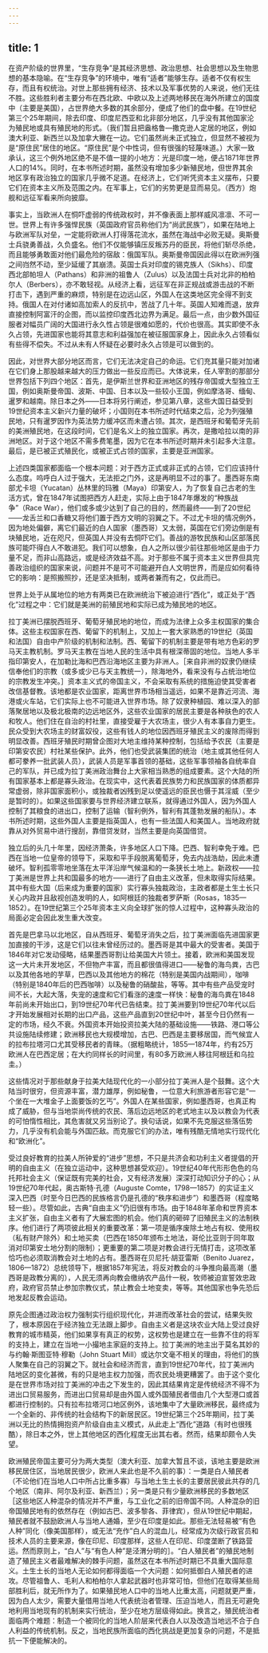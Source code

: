 ```yaml
---
---
---
```

title: 1
---




在资产阶级的世界里，“生存竞争”是其经济思想、政治思想、社会思想以及生物思想的基本隐喻。在“生存竞争”的环境中，唯有“适者”能够生存。适者不仅有权生存，而且有权统治。对世上那些拥有经济、技术以及军事优势的人来说，他们无往不胜。这些胜利者主要分布在西北欧、中欧以及上述两地移民在海外所建立的国度中（主要是美国），占世界绝大多数的其余部分，便成了他们的盘中餐。在19世纪第三个25年期间，除去印度、印度尼西亚和北非部分地区，几乎没有其他国家沦为殖民地或具有殖民地的形式。（我们暂且把盎格鲁—撒克逊人定居的地区，例如澳大利亚、新西兰以及加拿大撇在一边。它们虽然尚未正式独立，但显然不被视为是“原住民”居住的地区。“原住民”是个中性词，但有很强的轻蔑味道。）大家一致承认，这三个例外地区绝不是不值一提的小地方：光是印度一地，便占1871年世界人口的14%。同时，在本书所述时期，虽然没有增加多少新殖民地，但世界其余地区享有政治独立的国家几乎微不足道。在经济上，它们听凭资本主义摆布，只要它们在资本主义所及范围之内。在军事上，它们的劣势更是显而易见。（西方）炮舰和远征军看来所向披靡。

事实上，当欧洲人在恫吓虚弱的传统政权时，并不像表面上那样威风凛凛、不可一世。世界上有许多强悍民族（英国政府官员称他们为“尚武民族”），如果在陆地上与欧洲军队对垒，一定能将欧洲人打得落花流水，虽然在海战中必败无疑。奥斯曼士兵骁勇善战，久负盛名。他们不仅能够镇压反叛苏丹的臣民，将他们斩尽杀绝，而且能够勇敢面对他们最危险的宿敌：俄国军队。奥斯曼帝国因此得以在欧洲列强之间岿然不动，至少延缓了其崩溃。英国士兵对印度的锡克族人（Sikhs）、印度西北部帕坦人（Pathans）和非洲的祖鲁人（Zulus）以及法国士兵对北非的柏柏尔人（Berbers），亦不敢轻视。从经济上看，远征军在非正规战或游击战的不断打击下，遇到严重的麻烦，特别是在边远山区，外国人在这类地区完全得不到支持。俄国人在对付诸如高加索人的反抗中，苦战了几十年。英国人知难而退，放弃直接控制阿富汗的企图，而以监控印度西北边界为满足。最后一点，由少数外国征服者对幅员广阔的大国进行永久性占领是很难如愿的，代价也很高。其实即使不永久占领，先进国家也能将其意志和利益强加在被征服国家身上，因此永久占领看似有些得不偿失。不过从未有人怀疑在必要时永久占领是可以做到的。

因此，对世界大部分地区而言，它们无法决定自己的命运。它们充其量只能对加诸在它们身上那股越来越大的压力做出一些反应而已。大体说来，任人宰割的那部分世界包括下列四个地区：首先，是伊斯兰世界和亚洲地区的残存帝国或大型独立王国，例如奥斯曼帝国、波斯、中国、日本以及一些较小王国，例如摩洛哥、缅甸、暹罗和越南。除日本之外——日本将另行阐述，参见第八章，这些大国日益受到19世纪资本主义新兴力量的破坏；小国则在本书所述时代结束之后，沦为列强殖民地，只有暹罗因作为英法势力缓冲区而未遭占领。其次，是西班牙和葡萄牙先前的美洲殖民地，在这段时间，它们是名义上的独立国家。再次，是撒哈拉以南的非洲地区。对于这个地区不需多费笔墨，因为它在本书所述时期并未引起多大注意。最后，是已被正式殖民化，或被正式占领的国家，主要是亚洲国家。

上述四类国家都面临一个根本问题：对于西方正式或非正式的占领，它们应该持什么态度。呜呼白人过于强大，无法拒之门外，这是再明显不过的事了。墨西哥东南部尤卡坦（Yucatan）丛林里的玛雅（Maya）印第安人，为了恢复自己古老的生活方式，曾在1847年试图把西方人赶走，实际上由于1847年爆发的“种族战争”（Race War），他们或多或少达到了自己的目的，然而最终——到了20世纪——龙舌兰和口香糖又将他们置于西方文明的羽翼之下。不过尤卡坦的情况例外，因为地处偏僻，离它们最近的白人国家（墨西哥）又太弱，英国在它们旁边倒是有块殖民地，近在咫尺，但英国人并没有去恫吓它们。善战的游牧民族和山区部落民族可能吓得白人不敢进犯。我们可以想象，白人之所以很少前往那些地区是由于力量不足，而非山高路远，或是经济效益不高。对于那些不属于资本主义世界但具完善政治组织的国家来说，问题并不是可不可能避开白人文明世界，而是应如何看待它的影响：是照搬照抄，还是坚决抵制，或两者兼而有之，仅此而已。

世界上处于从属地位的地方有两类已在欧洲统治下被迫进行“西化”，或正处于“西化”过程之中：它们就是美洲的前殖民地和实际已成为殖民地的地区。

拉丁美洲已摆脱西班牙、葡萄牙殖民地的地位，而成为法律上众多主权国家的集合体。这些主权国家在西、葡留下的机制上，又加上一套大家熟悉的19世纪（英国和法国）自由中产阶级的机制和法制。西、葡留下的机制主要是带有地方色彩的罗马天主教机制。罗马天主教在当地人民的生活中具有根深蒂固的地位。当地人多半指印第安人，在加勒比海和巴西沿海地区主要为非洲人。［来自非洲的奴隶仍继续信奉他们的宗教（或多或少已与天主教统一），除海地外，看来没有与占统治地位的宗教发生冲突。］资本主义式的帝国主义，不会采取有系统的措施迫使其受害者改信基督教。该地都是农业国家，距离世界市场相当遥远，如果不是靠近河流、海港或火车站，它们实际上也不可能进入世界市场。除了奴隶种植园、难以深入的部落聚居地以及极北极南的边远地区外，这些农业国家的居民主要是各种肤色的农人和牧人。他们住在自治的村社里，直接受雇于大农场主，很少人有本事自力更生。民众受到大农场主的财富奴役，这些有钱人的地位因西班牙殖民主义的废除而得到明显改善。西班牙殖民时期曾企图对大地主维持某种控制，包括给予农民（主要是印第安农民）村社某些保护。此外，他们也受武装集团的统治（地主或其他任何人都可豢养一批武装人员），武装人员是军事首领的基础，这些军事领袖各自统率自己的军队，并已成为拉丁美洲政治舞台上大家相当熟悉的组成要素。这个大陆的所有国家基本上都是寡头政治。在现实中，这代表着民族势力和民族国家的体质都异常虚弱，除非国家面积小，或独裁者凶残到足以使遥远的臣民也慑于其淫威（至少是暂时的）。如果这些国家要与世界经济建立联系，就得通过外国人，因为外国人控制了其粮食的进出口，控制了运输（智利例外，智利有其蓬勃发展的船队）。本书所述时期，这些外国人主要是指英国人，也有一些法国人和美国人。当地政府就靠从对外贸易中进行搜刮，靠借贷发财，当然主要是向英国借贷。

独立后的头几十年里，因经济萧条，许多地区人口下降。巴西、智利幸免于难。巴西在当地一位皇帝的领导下，采取和平手段脱离葡萄牙，免去内战浩劫，因此未遭破坏。智利孤零零地坐落在太平洋沿岸气候温和的一条狭长土地上。新政权——拉丁美洲是世界上共和国最多的地方——进行了自由主义改革，但未取得实际结果。其中有些大国（后来成为重要的国家）实行寡头独裁政治，主政者都是土生土长只关心内政并且敌视创造发明的人，如阿根廷的独裁者罗萨斯（Rosas，1835—1852）。在19世纪第三个25年资本主义向全球扩张的惊人过程中，这种寡头政治的局面必定会因此发生重大改变。

首先是巴拿马以北地区，自从西班牙、葡萄牙消失之后，拉丁美洲面临先进国家更加直接的干涉，这是它们以往未曾经历过的。墨西哥是其中最大的受害者。美国于1846年对它发动侵略，结果墨西哥割让给美国大片领土。接着，欧洲和美国发现这一大片未开发地区，不但物产丰富，而且都很值得进口——秘鲁的海鸟粪，古巴以及其他各地的芋草，巴西以及其他地方的棉花（特别是美国内战期间），咖啡（特别是1840年后的巴西咖啡）以及秘鲁的硝酸盐，等等。其中有些产品受宠时间不长，大起大落，失宠的速度和它们看涨的速度一样快：秘鲁的海鸟粪在1848年前尚未开始出口，到19世纪70年代已告结束。拉丁美洲要到19世纪70年代以后才开始发展相对长期的出口产品，这些产品直到20世纪中叶，甚至今日仍然有一定的市场，经久不衰。外国资本开始投资拉美大陆的基础设施——铁路、港口等公共设施陆续修建；欧洲移民也大规模增加，古巴、巴西是主要移居国，而气候宜人的拉布拉塔河口尤其受移民者的青睐。（据粗略统计，1855—1874年，约有25万欧洲人在巴西定居；在大约同样长的时间里，有80多万欧洲人移往阿根廷和乌拉圭。）

这些情况对于那些献身于拉美大陆现代化的一小部分拉丁美洲人是个鼓舞。这个大陆当时很穷，但资源丰富，潜力雄厚，例如秘鲁，一位意大利旅游者形容它是“一个坐在一大堆金子上面要饭的乞丐”。外国人在某些国家，例如墨西哥，也真正构成了威胁，但与当地崇尚传统的农民、落后边远地区的老式地主以及以教会为代表的可怕惰性相比，其危害就又另当别论了。换句话说，如果不先克服这些落伍势力，几乎没有机会能与外国匹敌。而克服它们的办法，唯有残酷无情地实行现代化和“欧洲化”。

受过良好教育的拉美人所钟爱的“进步”思想，不只是共济会和功利主义者提倡的开明的自由主义（在独立运动中，这种思想甚受欢迎）。19世纪40年代形形色色的乌托邦社会主义（保证既有完美的社会，又有经济发展）深深打动知识分子的心；从19世纪70年代起，奥古斯特·孔德（Auguste Comte，1798—1857）的实证主义深入巴西（时至今日巴西的民族格言仍是孔德的“秩序和进步”）和墨西哥（程度略轻一些）。尽管如此，古典“自由主义”仍旧很有市场。由于1848年革命和世界资本主义扩张，自由主义者有了大展宏图的机会。他们真的砸碎了旧殖民主义的法制秩序。他们进行了两项彼此相关的重要改革：第一项是循序废除土地占有权、使用权（私有财产除外）和土地买卖（巴西在1850年颁布土地法，哥伦比亚则于同年取消对印第安土地分割的限制）；更重要的第二项是对教会进行无情打击，这项改革恰巧也必须取消教会对土地的占有。墨西哥在贝尼托·胡亚雷斯（Benito Juarez，1806—1872）总统领导下，根据1857年宪法，将反对教会的斗争推向最高潮（墨西哥是政教分离的），人民无须再向教会缴纳农产品什一税，牧师被迫宣誓效忠政府，政府官员禁止参加宗教仪式，禁止教会土地变卖，等等。其他国家也争先恐后地发起反教会运动。

原先企图通过政治权力强制实行组织现代化，并进而改革社会的尝试，结果失败了，根本原因在于经济独立无法跟上脚步。自由主义者是这块农业大陆上受过良好教育的城市精英，他们如果享有真正的权势，这权势也是建立在一些靠不住的将军的支持上，建立在当地一小撮地主家庭的支持上。拉丁美洲的地主出于莫名其妙的与约翰·斯图亚特·穆勒（John Stuart Mill）或达尔文毫不相关的理由，将他们的族人聚集在自己的羽翼之下。就社会和经济而言，直到19世纪70年代，拉丁美洲内陆地区的变化甚微，有的只是地主权力加强，而农民处境更糟罢了。由于这个变化是在世界市场对拉丁美洲的冲击之下发生的，因此其结果肯定是传统经济不得不为进出口贸易服务，而进出口贸易却是由外国人或外国殖民者借由几个大型港口或首都进行控制的。只有拉布拉塔河口地区例外，该地集中了大量欧洲移民，最终成为一个全新的、非传统的社会结构下的新居民区。19世纪第三个25年期间，拉丁美洲以无比的热情拥抱资产阶级自由主义模式，从此走上“西化”道路（有时也很残酷），除日本之外，世上其他地区的西化程度无出其右者。然而，结果却颇令人失望。

欧洲殖民帝国主要可分为两大类型（澳大利亚、加拿大暂且不谈，该地主要是欧洲移民居住区，当地居民很少，欧洲人来此也是不久前的事）：一类是白人殖民者（不论他们在当地人口中所占比重多寡）与当地土生土长的主要居民彼此共存的几个地区（南非、阿尔及利亚、新西兰）；另一类是只有少量欧洲移民的多数地区［这些地区人种混杂的情况并不严重，与工业化之前的旧帝国不同。人种混杂的旧帝国殖民地有的依然存在（例如古巴、波多黎各、菲律宾），但从19世纪中期起，殖民者就不鼓励欧洲人与当地人通婚，至少在印度是如此。那些无法轻易被“有色人种”同化（像美国那样），或无法“充作”白人的混血儿，经常成为次级行政官员和技术人员的主要来源，像在印尼、印度那样，这些人在印尼、印度垄断了铁路营运。然而原则上，“白人”与“有色人种”是泾渭分明的］。“白人殖民者”的殖民地制造了殖民主义者最难解决的棘手问题，虽然这在本书所述时期已不具重大国际意义。土生土长的当地人无论如何都得面临一个大问题：如何抵御白人殖民者的进攻。尽管祖鲁人、毛利人和柏柏尔人拿起武器时也非常可怕，但他们在取得某些局部胜利后，就无所作为了。如果殖民地人口中的当地人比重太高，问题就更严重，因为白人太少，需要大量借用当地人代表统治者管理、压迫当地人，而且无可避免地利用当地现有的机制来实行统治，至少在地方层级得如此。换言之，殖民统治者面临两个难题：制造一个被同化的当地人阶层来代表白人以及改造当地远不合于白人利益的传统机制。反之，当地民族所面临的西化挑战是更加复杂的问题，不是抵抗一下便能解决的。